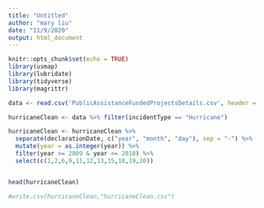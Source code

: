 ```yaml
---
title: "Untitled"
author: "mary liu"
date: "11/9/2020"
output: html_document
---
```


```r
knitr::opts_chunk$set(echo = TRUE)
library(usmap)
library(lubridate)
library(tidyverse)
library(magrittr)
```


```r
data <- read.csv('PublicAssistanceFundedProjectsDetails.csv', header = TRUE)

hurricaneClean <- data %>% filter(incidentType == "Hurricane")

hurricaneClean <- hurricaneClean %>% 
  separate(declarationDate, c("year", "month", "day"), sep = "-") %>%
  mutate(year = as.integer(year)) %>%
  filter(year >= 2009 & year <= 2018) %>%
  select(c(1,2,6,9,11,12,13,15,18,19,20))


head(hurricaneClean)

#write.csv(hurricaneClean,"hurricaneClean.csv")
```
